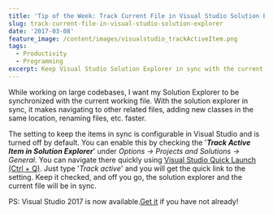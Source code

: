 ```yaml
---
title: 'Tip of the Week: Track Current File in Visual Studio Solution Explorer'
slug: track-current-file-in-visual-studio-solution-explorer
date: '2017-03-08'
feature_image: /content/images/visualstudio_trackActiveItem.png
tags:
  - Productivity
  - Programming
excerpt: Keep Visual Studio Solution Explorer in sync with the current working file.
---
```

While working on large codebases, I want my Solution Explorer to be synchronized with the current working file. With the solution explorer in sync, it makes navigating to other related files, adding new classes in the same location, renaming files, etc. faster.

<ImageCard src="/content/images/visualstudio_trackActiveItem.png" alt="Track Active Item in Solution Explorer, Visual Studio" />

The setting to keep the items in sync is configurable in Visual Studio and is turned off by default. You can enable this by checking the '**_Track Active Item in Solution Explorer_**' under _Options -> Projects and Solutions -> General_. You can navigate there quickly using [Visual Studio Quick Launch (Ctrl + Q)](/blog/quick-launch-in-visual-studio/). Just type '_Track active_' and you will get the quick link to the setting. Keep it checked, and off you go, the solution explorer and the current file will be in sync.

PS: Visual Studio 2017 is now available.[Get it](https://www.visualstudio.com/downloads/) if you have not already!
